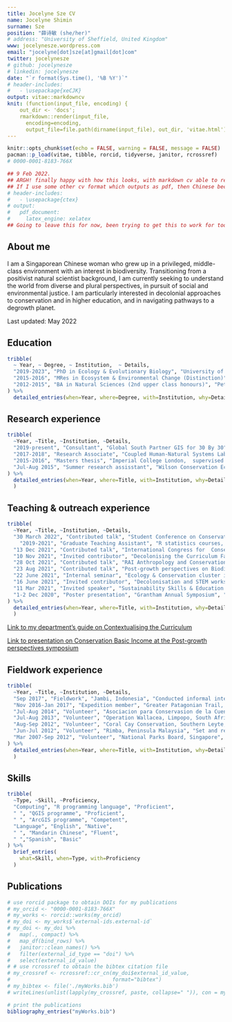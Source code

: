 ```yaml
---
title: Jocelyne Sze CV
name: Jocelyne Shimin
surname: Sze
position: "薛诗敏 (she/her)"
# address: "University of Sheffield, United Kingdom"
www: jocelynesze.wordpress.com
email: "jocelyne[dot]sze[at]gmail[dot]com"
twitter: jocelynesze
# github: jocelynesze
# linkedin: jocelynesze
date: "`r format(Sys.time(), '%B %Y')`"
# header-includes:
#   - \usepackage{xeCJK}
output: vitae::markdowncv
knit: (function(input_file, encoding) {
    out_dir <- 'docs';
    rmarkdown::render(input_file,
      encoding=encoding,
      output_file=file.path(dirname(input_file), out_dir, 'vitae.html'))})
---
```


```r
knitr::opts_chunk$set(echo = FALSE, warning = FALSE, message = FALSE)
pacman::p_load(vitae, tibble, rorcid, tidyverse, janitor, rcrossref)
# 0000-0001-8183-766X

## 9 Feb 2022.
## ARGH! finally happy with how this looks, with markdown cv able to render Chinese name cos the output seems to be html. BUT cannot be incorporated into Wordpress, just appears as LaTeX formatting. Maybe can push to GitHub?
## If I use some other cv format which outputs as pdf, then Chinese becomes an issue. Supposed to do something like this, but the output is vitae, so how??
# header-includes:
#   - \usepackage{ctex}
# output: 
#   pdf_document:
#     latex_engine: xelatex
## Going to leave this for now, been trying to get this to work for too long (one week?)
```

## About me
I am a Singaporean Chinese woman who grew up in a privileged, middle-class environment with an interest in biodiversity. Transitioning from a positivist natural scientist background, I am currently seeking to understand the world from diverse and plural perspectives, in pursuit of social and environmental justice. I am particularly interested in decolonial approaches to conservation and in higher education, and in navigating pathways to a degrowth planet.

Last updated: May 2022

## Education
```r
tribble(
  ~ Year, ~ Degree, ~ Institution,  ~ Details,
  "2019-2023", "PhD in Ecology & Evolutionary Biology", "University of Sheffield, UK", "Exploring Indigenous peoples contributions to tropical forest conservation, on a University of Sheffield Faculty of Science Postgraduate Research Committee Fee Scholarship",
  "2015-2016", "MRes in Ecosystem & Environmental Change (Distinction)", "Imperial College London, Silwood Park, UK", "Project on the identification and predictive modelling of global deforestation hotspots",
  "2012-2015", "BA in Natural Sciences (2nd upper class honours)", "Peterhouse, University of Cambridge, UK", "Specialised in Zoology (ecology, conservation & palaeontology) on an undergraduate scholarship awarded by the Jardine Foundation"
) %>% 
  detailed_entries(when=Year, where=Degree, with=Institution, why=Details)
```

## Research experience
```r
tribble(
  ~Year, ~Title, ~Institution, ~Details,
  "2019-present", "Consultant", "Global South Partner GIS for 30 By 30", "Spatial GIS and economic analysis for the Global Deal for Nature 30 By 30 project, evaluating costs and benefits of expansion of global Protected Areas to 30% by 2030",
  "2017-2018", "Research Associate", "Coupled Human-Natural Systems Lab, Nanyang Technological University, Singapore", "Evaluating the ecological and social factors behind forest fires in Sumatra, Indonesia. This project entailed combining socio-economic census and spatial data for provinces of Riau, Jambi and South Sumatra, and using GLMMs and Boosted Regression Trees to model active fires during the fire season in 2015",
  "2015-2016", "Masters thesis", "Imperial College London,  supervised by Dr Ben Collen (deceased 19 May 2018) and Dr Sarah Whitmee from University College London, and Dr David Orme from Imperial College London", "Used global high-resolution forest loss dataset from 2000 to 2014 to identify deforestation hotspots by biomes and biogeographic realms, conducted literature search to identify key socioeconomic and physical drivers, compiled datasets, fitted predictive models in R, and projected 2015 and 2020 hotspots",
  "Jul-Aug 2015", "Summer research assisstant", "Wilson Conservation Ecology Lab, University of Queensland, Australia", "Worked on various projects on land management and policy, conservation and ecosystem services. Conducted a literature review on causal impact methods in conservation literature, contributing to a publication"
) %>%
  detailed_entries(when=Year, where=Title, with=Institution, why=Details
  )
```

## Teaching & outreach experience
```r
tribble(
  ~Year, ~Title, ~Institution, ~Details,
  "30 March 2022", "Contributed talk", "Student Conference on Conservation Science 2022", "Presented work from my PhD on Deforestation and degradation in Indigenous lands across the tropics",
    "2019-2021", "Graduate Teaching Assistant", "R statistics courses, University of Sheffield", "Worked as a GTA for basic statistics in R courses and helping undergraduates with statistics from field data",
  "13 Dec 2021", "Contributed talk", "International Congress for  Conservation Biology 2021", "Presented ongoing work on Conservation Basic Income done in collaboration with colleagues from other institutions",
  "10 Nov 2021", "Invited contributor", "Decolonising the Curriculum Faculty workshop, University of Newcastle", "Presented my department's work on 'Contextualising the curriculum in Ecology and Evolutionary Biology' at their faculty meeting to do the same",
  "28 Oct 2021", "Contributed talk", "RAI Anthropology and Conservation Conference 2021", "Co-presented ongoing work on Conservation Basic Income done in collaboration with colleagues from other institutions",
  "23 Aug 2021", "Contributed talk", "Post-growth perspectives on Biodiversity Conservation symposium", "Co-presented ongoing work on Conservation Basic Income done in collaboration with colleagues from other institutions",
  "22 June 2021", "Internal seminar", "Ecology & Conservation cluster internal seminar, University of Sheffield", "Presented my ongoing PhD research to our research cluster",
  "16 June 2021", "Invited contributor", "Decolonisation and STEM workshop, University of Sheffield", "Presented my department's work on 'Contextualising the curriculum in Ecology and Evolutionary Biology' at a workshop organised by the Sheffield Institute for International Development",
  "11 Mar 2021", "Invited speaker", "Sustainability Skills & Education (SusSEd) webinar series, University of Sheffield", "Presented my ongoing PhD research to general audience of undergraduate students",
  "1-2 Dec 2020", "Poster presentation", "Grantham Annual Symposium", "Presented poster on my ongoing PhD research"
) %>% 
  detailed_entries(when=Year, where=Title, with=Institution, why=Details
  )
```
[Link to my department's guide on Contextualising the Curriculum](https://sites.google.com/sheffield.ac.uk/contextualising-eeb-curriculum/home?authuser=0)

[Link to presentation on Conservation Basic Income at the  Post-growth perspectives symposium](https://youtu.be/sf73VFzFGbc)

## Fieldwork experience
```r
tribble(
  ~Year, ~Title, ~Institution, ~Details,
  "Sep 2017", "Fieldwork", "Jambi, Indonesia", "Conducted informal interviews with village heads to understand peat restoration and liveli- hood strategies",
  "Nov 2016-Jan 2017", "Expedition member", "Greater Patagonian Trail, Imperial Exploration Board", "Obtained a grant from Imperial College London and Jeremy Wilson Charity Trust to undertake a long-distance hike through Chilean and Argentinian Patagonia. Passed through remote and physically challenging terrain and interacted with local rural settlers",
  "Jul-Aug 2014", "Volunteer", "Asociacion para Conservasion de la Cuenca Amazonica, Cusco, Peru","Collected and identified herpetofauna at Villa Carmen Biological Station, Manu Biosphere Reserve",
  "Jul-Aug 2013", "Volunteer", "Operation Wallacea, Limpopo, South Africa", "Conducted habitat assessments, game, bird and invertebrate diversity counts at Balule Game Reserve",
  "Aug-Sep 2012", "Volunteer", "Coral Cay Conservation, Southern Leyte, the Philippines", "Conducted coral reef and invertebrate diversity surveys at Sogod Bay. Familiar with Indo-Pacific coral reef, fish and invertebrate identification",
  "Jun-Jul 2012", "Volunteer", "Rimba, Peninsula Malaysia", "Set and retrieved camera traps, analysed camera trap photos for research investigating the effectiveness of viaducts as wildlife crossings at Gerik, Perak, and Kenyir, Terengganu",
  "Mar 2007-Sep 2012", "Volunteer", "National Parks Board, Singapore", "Conducted seagrass monitoring surveys under TeamSeagrass, and mudflat/benthic dredging surveys under the Comprehensive Marine Biodiversity Survey. Familiar with Indo-Pacific seagrass identification"
) %>% 
  detailed_entries(when=Year, where=Title, with=Institution, why=Details
  )
```

## Skills
```r
tribble(
  ~Type, ~Skill, ~Proficiency,
  "Computing", "R programming language", "Proficient",
  " ", "QGIS programme", "Proficient",
  " ", "ArcGIS programme", "Competent",
  "Language", "English", "Native",
  " ", "Mandarin Chinese", "Fluent",
  " ","Spanish", "Basic"
) %>% 
  brief_entries(
    what=Skill, when=Type, with=Proficiency
  )
```

## Publications
```r
# use rorcid package to obtain DOIs for my publications
# my_orcid <- "0000-0001-8183-766X"
# my_works <- rorcid::works(my_orcid)
# my_doi <- my_works$`external-ids.external-id`
# my_doi <- my_doi %>%
#   map(., compact) %>% 
#   map_df(bind_rows) %>% 
#   janitor::clean_names() %>% 
#   filter(external_id_type == "doi") %>% 
#   select(external_id_value)
# # use rcrossref to obtain the bibtex citation file
# my_crossref <- rcrossref::cr_cn(my_doi$external_id_value,
#                                 format="bibtex")
# my_bibtex <- file('./myWorks.bib')
# writeLines(unlist(lapply(my_crossref, paste, collapse=" ")), con = my_bibtex)

# print the publications 
bibliography_entries("myWorks.bib") 
```
